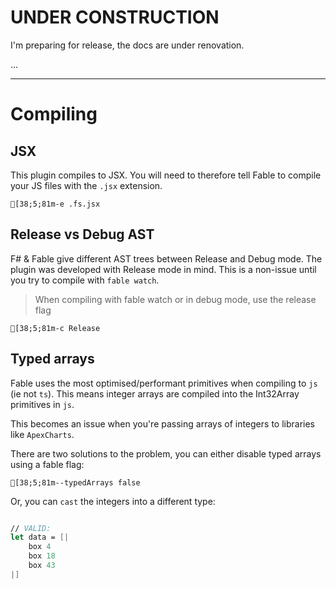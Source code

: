 # UNDER CONSTRUCTION

I'm preparing for release, the docs are under renovation.

...

---

# Compiling

## JSX

This plugin compiles to JSX. You will need to therefore tell Fable to compile your JS files with the `.jsx` extension.

```ansi
[38;5;81m-e .fs.jsx
```

## Release vs Debug AST

F# & Fable give different AST trees between Release and Debug mode. The plugin was developed with Release mode in mind.
This is a non-issue until you try to compile with `fable watch`.

> When compiling with <c>fable watch</c> or in debug mode, use the release flag

```ansi
[38;5;81m-c Release
```

## Typed arrays

Fable uses the most optimised/performant primitives when compiling to `js` (ie not `ts`). This means integer arrays are
compiled into the Int32Array primitives in `js`.

This becomes an issue when you're passing arrays of integers to libraries like `ApexCharts`.

There are two solutions to the problem, you can either disable typed arrays using a fable flag:

```ansi
[38;5;81m--typedArrays false
```

Or, you can `cast` the integers into a different type:

```fsharp

// VALID:
let data = [|
    box 4
    box 18
    box 43
|]

```
